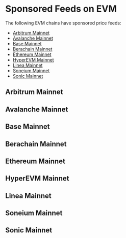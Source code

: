 
# Sponsored Feeds on EVM

The following EVM chains have sponsored price feeds:

- [Arbitrum Mainnet](#arbitrum-mainnet)
- [Avalanche Mainnet](#avalanche-mainnet)
- [Base Mainnet](#base-mainnet)
- [Berachain Mainnet](#berachain-mainnet)
- [Ethereum Mainnet](#ethereum-mainnet)
- [HyperEVM Mainnet](#hyperevm-mainnet)
- [Linea Mainnet](#linea-mainnet)
- [Soneium Mainnet](#soneium-mainnet)
- [Sonic Mainnet](#sonic-mainnet)

## Arbitrum Mainnet

<SponsoredFeedsTable feeds={arbitrumMainnet} networkName="Arbitrum mainnet" />

## Avalanche Mainnet

<SponsoredFeedsTable feeds={avalancheMainnet} networkName="Avalanche mainnet" />

## Base Mainnet

<SponsoredFeedsTable feeds={baseMainnet} networkName="Base mainnet" />

## Berachain Mainnet

<SponsoredFeedsTable feeds={berachainMainnet} networkName="Berachain mainnet" />

## Ethereum Mainnet

<SponsoredFeedsTable feeds={ethereumMainnet} networkName="Ethereum mainnet" />

## HyperEVM Mainnet

<SponsoredFeedsTable feeds={hyperevmMainnet} networkName="HyperEVM mainnet" />

## Linea Mainnet

<SponsoredFeedsTable feeds={lineaMainnet} networkName="Linea mainnet" />

## Soneium Mainnet

<SponsoredFeedsTable feeds={soneiumMainnet} networkName="Soneium mainnet" />

## Sonic Mainnet

<SponsoredFeedsTable feeds={sonicMainnet} networkName="Sonic mainnet" />
